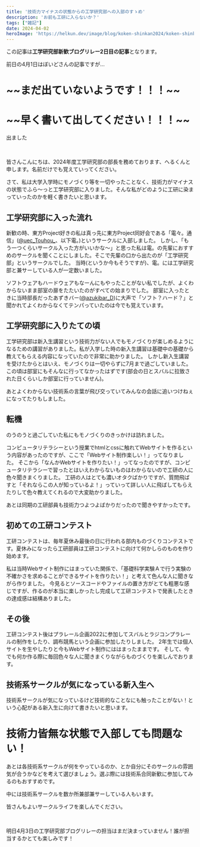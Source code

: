 ```yaml
---
title: '技術力マイナスの状態からの工学研究部への入部のすゝめ'
description: 'お前も工研に入らないか？'
tags: ["雑記"]
date: 2024-04-02
heroImage: 'https://helkun.dev/image/blog/koken-shinkan2024/koken-shinkan2024.jpg'
---
```


この記事は**工学研究部新歓ブログリレー2日目の記事**となります。

前日の4月1日はぼいどさんの記事ですが...
<h1> ~~まだ出ていないようです！！！~~ </h1>
<h1> ~~早く書いて出してください！！！~~ </h1>

出ました
<UrlCard url="https://zenn.dev/ueckoken/articles/58ee24d76cf8d1" />

<br/>

皆さんこんにちは、2024年度工学研究部の部長を務めております、へるくんと申します。名前だけでも覚えていってください。

さて、私は大学入学時にモノづくり等を一切やったことなく、技術力がマイナスの状態でふら～っと工学研究部に入りました。そんな私がどのように工研に染まっていったのかを軽く書きたいと思います。

## 工学研究部に入った流れ
新歓の時、東方Project好きの私は真っ先に東方Project同好会である「電々。通信」([@uec_Touhou_](https://twitter.com/uec_Touhou_ "@uec_Touhou_")、以下電。)というサークルに入部しました。
しかし、「もう一つくらいサークル入った方がいいかな～」と思った私は電。の先輩におすすめのサークルを聞くことにしました。そこで先輩の口から出たのが「工学研究部」というサークルでした。
当時(というか今もそうですが)、電。には工学研究部と兼サーしている人が一定数いました。

ソフトウェアもハードウェアもなーんにもやったことがない私でしたが、よくわからないまま部室の扉をたたいたのがすべての始まりでした。
部室に入ったときに当時部長だったあずきバー([@azukibar_D](https://twitter.com/azukibar_D "@azukibar_D"))に大声で「ソフト？ハード？」と聞かれてよくわからなくてテンパっていたのは今でも覚えています。

## 工学研究部に入りたての頃
工学研究部は新入生講習という技術力がない人でもモノづくりが楽しめるようになるための講習がありました。私が入学した時の新入生講習は基礎中の基礎から教えてもらえる内容になっていたので非常に助かりました。
しかし新入生講習を受けたからとはいえ、モノづくりは一切やらずに7月まで過ごしていました。この頃は部室にもそんなに行ってなかったはずです(部会の日とスバルに拉致された日くらいしか部室に行っていません)。

あとよくわからない技術系の言葉が飛び交っていてみんなの会話に追いつけねぇになってたりもしました。

## 転機
のうのうと過ごしていた私にもモノづくりのきっかけは訪れました。

コンピュータリテラシーという授業でhtmlとcssに触れてWebサイトを作るという内容があったのですが、ここで「Webサイト制作楽しい！」ってなりました。
そこから「なんかWebサイトを作りたい！」ってなったのですが、コンピュータリテラシーで習ったとはいえわからないものはわからないので工研の人に色々聞きまくりました。
工研の人はとても濃いオタクばかりですが、質問飛ばすと「それならこの人が知っているよ！」っていって詳しい人に飛ばしてもらえたりして色々教えてくれるので大変助かりました。

あとは同期の工研部員も技術力つよつよばかりだったので聞きやすかったです。

## 初めての工研コンテスト
工研コンテストは、毎年夏休み最後の日に行われる部内ものづくりコンテストです。夏休みになったら工研部員は工研コンテストに向けて何かしらのものを作り始めます。

私は当時Webサイト制作にはまっていた関係で、「基礎科学実験Ａで行う実験の不確かさを求めることができるサイトを作りたい！」と考えて色んな人に聞きながら作りました。
<UrlCard url="https://hel-kun.github.io/light_spectrum/" />
今見るとソースコードやファイルの置き方がとても粗悪な感じですが、作るのが本当に楽しかったし完成して工研コンテストで発表したときの達成感は結構ありました。

## その後
工研コンテスト後はプラレール企画2022に参加してスバルとラジコンプラレールの制作をしたり、調布競馬という企画に参加したりしました。
2年生では個人サイトを生やしたりと今もWebサイト制作にははまったままです。
そして、今でも何か作る際に毎回色々な人に聞きまくりながらものづくりを楽しんでおります。

## 技術系サークルが気になっている新入生へ
技術系サークルが気になっているけど技術的なことなにも触ったことがない！という心配がある新入生に向けて書きたいと思います。

<h1>技術力皆無な状態で入部しても問題ない！</h1>

あとは各技術系サークルが何をやっているのか、とか自分にそのサークルの雰囲気が合うかなどを考えて選びましょう。選ぶ際には技術系合同新歓に参加してみるのもおすすめです。

中には技術系サークルを数か所兼部兼サーしている人もいます。

<UrlCard url="https://www.tech-shinkan.club.uec.ac.jp/" />

皆さんもよいサークルライフを楽しんでください。

<br/>

明日4月3日の工学研究部ブログリレーの担当はまだ決まっていません！誰が担当するかとても楽しみです！